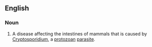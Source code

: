 ==English==

===Noun===
{{en-noun|-}}

# {{medical}} A disease affecting the intestines of mammals that is caused by [[Cryptosporidium]], a [[protozoan]] [[parasite]].